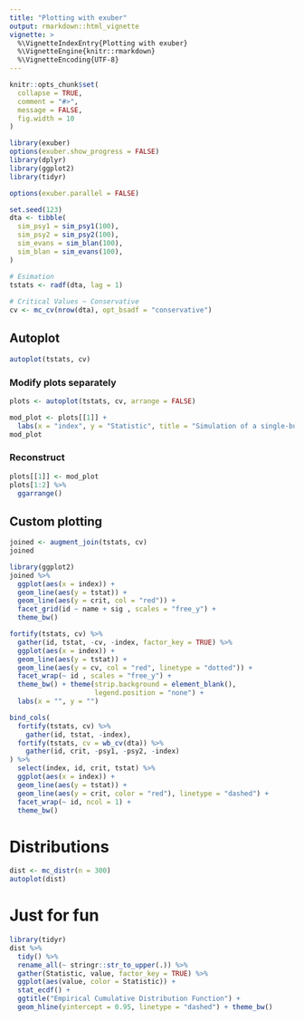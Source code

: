 ---
title: "Plotting with exuber"
output: rmarkdown::html_vignette
vignette: >
  %\VignetteIndexEntry{Plotting with exuber}
  %\VignetteEngine{knitr::rmarkdown}
  %\VignetteEncoding{UTF-8}
---

```{r setup, include = FALSE}
knitr::opts_chunk$set(
  collapse = TRUE,
  comment = "#>",
  message = FALSE,
  fig.width = 10
)
```

```{r load}
library(exuber)
options(exuber.show_progress = FALSE)
library(dplyr)
library(ggplot2)
library(tidyr)
```

```{r options, echo=FALSE}
options(exuber.parallel = FALSE)
```

```{r tstats-cv}
set.seed(123)
dta <- tibble(
  sim_psy1 = sim_psy1(100),
  sim_psy2 = sim_psy2(100),
  sim_evans = sim_blan(100),
  sim_blan = sim_evans(100),
) 

# Esimation
tstats <- radf(dta, lag = 1)
  
# Critical Values ~ Conservative
cv <- mc_cv(nrow(dta), opt_bsadf = "conservative")
```

## Autoplot

```{r autoplot}
autoplot(tstats, cv)
```

### Modify plots separately

```{r autoplot-modify}
plots <- autoplot(tstats, cv, arrange = FALSE)

mod_plot <- plots[[1]] + 
  labs(x = "index", y = "Statistic", title = "Simulation of a single-bubble process")
mod_plot
```
### Reconstruct
```{r reconstruct}
plots[[1]] <- mod_plot
plots[1:2] %>% 
  ggarrange()
```

## Custom plotting

```{r join-sets}
joined <- augment_join(tstats, cv)
joined 
```

```{r facet-joined, warning=FALSE}
library(ggplot2)
joined %>%
  ggplot(aes(x = index)) +
  geom_line(aes(y = tstat)) +
  geom_line(aes(y = crit, col = "red")) +
  facet_grid(id ~ name + sig , scales = "free_y") +
  theme_bw()
```


```{r autoplot-fortify}
fortify(tstats, cv) %>%
  gather(id, tstat, -cv, -index, factor_key = TRUE) %>%
  ggplot(aes(x = index)) +
  geom_line(aes(y = tstat)) +
  geom_line(aes(y = cv, col = "red", linetype = "dotted")) +
  facet_wrap(~ id , scales = "free_y") +
  theme_bw() + theme(strip.background = element_blank(),
                     legend.position = "none") +
  labs(x = "", y = "")
```


```{r fortify-autoplot-datestamp, eval=FALSE, include=FALSE}
bind_cols(
  fortify(tstats, cv) %>%
    gather(id, tstat, -index),
  fortify(tstats, cv = wb_cv(dta)) %>%
    gather(id, crit, -psy1, -psy2, -index)
) %>%
  select(index, id, crit, tstat) %>%
  ggplot(aes(x = index)) +
  geom_line(aes(y = tstat)) +
  geom_line(aes(y = crit, color = "red"), linetype = "dashed") +
  facet_wrap(~ id, ncol = 1) +
  theme_bw()
```

# Distributions
```{r distributions}
dist <- mc_distr(n = 300)
autoplot(dist)
```


# Just for fun

```{r ecdf}
library(tidyr)
dist %>%
  tidy() %>%
  rename_all(~ stringr::str_to_upper(.)) %>%
  gather(Statistic, value, factor_key = TRUE) %>%
  ggplot(aes(value, color = Statistic)) +
  stat_ecdf() +
  ggtitle("Empirical Cumulative Distribution Function") +
  geom_hline(yintercept = 0.95, linetype = "dashed") + theme_bw()
```

